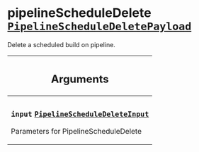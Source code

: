 <!--
  _____   ____    _   _  ____ _______   ______ _____ _____ _______
  |  __  / __   |  | |/ __ __   __| |  ____|  __ _   _|__   __|
  | |  | | |  | | |  | | |  | | | |    | |__  | |  | || |    | |
  | |  | | |  | | | . ` | |  | | | |    |  __| | |  | || |    | |
  | |__| | |__| | | |  | |__| | | |    | |____| |__| || |_   | |
  |_____/ ____/  |_| _|____/  |_|    |______|_____/_____|  |_|
  This file is auto-generated by script/generate_graphql_api_content.sh,
  please build the schema.json by running `rails api:graph:export`
  with https://github.com/buildkite/buildkite/,
  replace the content in data/graphql_data_schema.json
  and run the generation script `./scripts/generate-graphql-api-content.sh`.
-->
<!-- vale off -->

<h1 class="has-pills" data-algolia-exclude>
  pipelineScheduleDelete
  <a href="/docs/apis/graphql/schemas/object/pipelinescheduledeletepayload" class="pill pill--object pill--normal-case pill--large" title="Go to OBJECT PipelineScheduleDeletePayload"><code>PipelineScheduleDeletePayload</code></a>

</h1>
<!-- vale on -->

<p>Delete a scheduled build on pipeline.</p>

<table class="responsive-table responsive-table--single-column-rows">
  <thead>
    <th>
      <h2 data-algolia-exclude>Arguments</h2>
    </th>
  </thead>
  <tbody>
    <tr>
      <td>
        <h3 class="is-small has-pills">
          <code>input</code>
          <a
            href="/docs/apis/graphql/schemas/input_object/pipelinescheduledeleteinput"
            class="pill pill--input_object pill--normal-case pill--medium"
            title="Go to INPUT_OBJECT PipelineScheduleDeleteInput"
          >
            <code>PipelineScheduleDeleteInput</code>
          </a>
        </h3>
        <p>Parameters for PipelineScheduleDelete</p>
      </td>
    </tr>
  </tbody>
</table>
